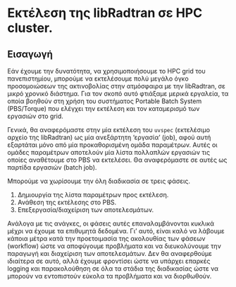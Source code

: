 
\newpage

# Εκτέλεση της libRadtran σε HPC cluster. #

## Εισαγωγή ##

Εάν έχουμε την δυνατότητα, να χρησιμοποιήσουμε το HPC grid του πανεπιστημίου, μπορούμε να εκτελέσουμε πολύ μεγάλο όγκο προσομοιώσεων της ακτινοβολίας στην ατμόσφαιρα με την libRadtran, σε μικρό χρονικό διάστημα. Για τον σκοπό αυτό φτιάξαμε μερικά εργαλεία, τα οποία βοηθούν στη χρήση του συστήματος Portable Batch System (PBS/Torque) που ελέγχει την εκτέλεση και τον καταμερισμό των εργασιών στο grid.

Γενικά, θα αναφερόμαστε στην μία εκτέλεση του `uvspec` (εκτελέσιμο αρχείο της libRadtran) ως μία ανεξάρτητη 'εργασία' (job), αφού αυτή εξαρτάται μόνο από μία προκαθορισμένη ομάδα παραμέτρων. Αυτές οι ομάδες παραμέτρων αποτελούν μία λίστα πολλαπλών εργασιών τις οποίες αναθέτουμε στο PBS να εκτελέσει. Θα αναφερόμαστε σε αυτές ως παρτίδα εργασιών (batch job).

Μπορούμε να χωρίσουμε την όλη διαδικασία σε τρεις φάσεις.

1. Δημιουργία της λίστα παραμέτρων προς εκτέλεση.
2. Ανάθεση της εκτέλεσης στο PBS.
3. Επεξεργασία/διαχείριση των αποτελεσμάτων.

Ανάλογα με τις ανάγκες, οι φάσεις αυτές επαναλαμβάνονται κυκλικά μέχρι να έχουμε τα επιθυμητά δεδομένα. Γι' αυτό, είναι καλό να λάβουμε κάποια μέτρα κατά την προετοιμασία της ακολουθίας των φάσεων (workflow) ώστε να αποφύγουμε προβλήματα και να διευκολύνουμε την παραγωγή και διαχείριση των αποτελεσμάτων. Δεν θα αναφερθούμε ιδιαίτερα σε αυτό, αλλά έχουμε φροντίσει ώστε να υπάρχει επαρκές logging και παρακολούθηση σε όλα τα στάδια της διαδικασίας ώστε να μπορούν να εντοπιστούν εύκολα τα προβλήματα και να διορθωθούν.


